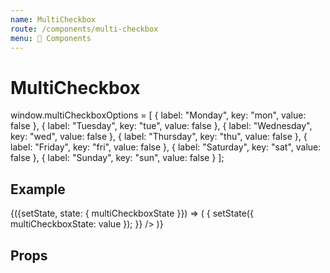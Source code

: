```yaml
---
name: MultiCheckbox
route: /components/multi-checkbox
menu: 🔌 Components
---
```


# MultiCheckbox

window.multiCheckboxOptions = [
  {
    label: "Monday",
    key: "mon",
    value: false
  },
  {
    label: "Tuesday",
    key: "tue",
    value: false
  },
  {
    label: "Wednesday",
    key: "wed",
    value: false
  },
  {
    label: "Thursday",
    key: "thu",
    value: false
  },
  {
    label: "Friday",
    key: "fri",
    value: false
  },
  {
    label: "Saturday",
    key: "sat",
    value: false
  },
  {
    label: "Sunday",
    key: "sun",
    value: false
  }
];

## Example

<Playground>
  <DemoStateContainer
    initialState={{
      multiCheckboxState: multiCheckboxOptions
    }}
  >
    {({setState, state: { multiCheckboxState }}) => (
      <SDMultiCheckbox
        label="MultiCheckbox"
        options={multiCheckboxState}
        onChange={(_, value) => {
          setState({
            multiCheckboxState: value
          });
        }}
      />
    )}
  </DemoStateContainer>
</Playground>

## Props

<Props of={SDMultiCheckbox} />
